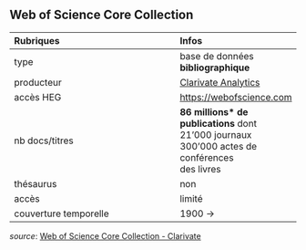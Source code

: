 ## Web of Science Core Collection

| Rubriques | Infos |
| :-------- | :---- |
| type | base de données **bibliographique** |
| producteur | [Clarivate Analytics](https://fr.wikipedia.org/wiki/Clarivate_Analytics) |
| accès HEG | [https://webofscience.com](https://webofscience.com) |
| nb docs/titres | **86 millions\* de publications** dont<br/>21'000 journaux <br/>300'000 actes de conférences <br/>des livres |
| thésaurus | non |
| accès | limité |
| couverture temporelle | 1900 -> |

*source*: [Web of Science Core Collection - Clarivate](https://clarivate.com/products/web-of-science/web-science-form/web-science-core-collection/)   

